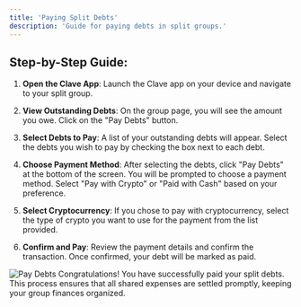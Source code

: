 ```yaml
---
title: 'Paying Split Debts'
description: 'Guide for paying debts in split groups.'
---
```


## Step-by-Step Guide:

1. **Open the Clave App**:
   Launch the Clave app on your device and navigate to your split group.

2. **View Outstanding Debts**:
   On the group page, you will see the amount you owe. Click on the "Pay Debts" button.


3. **Select Debts to Pay**:
   A list of your outstanding debts will appear. Select the debts you wish to pay by checking the box next to each debt.


4. **Choose Payment Method**:
   After selecting the debts, click "Pay Debts" at the bottom of the screen. You will be prompted to choose a payment method. Select "Pay with Crypto" or "Paid with Cash" based on your preference.

5. **Select Cryptocurrency**:
   If you chose to pay with cryptocurrency, select the type of crypto you want to use for the payment from the list provided.

6. **Confirm and Pay**:
   Review the payment details and confirm the transaction. Once confirmed, your debt will be marked as paid.

  ![Pay Debts](images/split4.png) 
Congratulations! You have successfully paid your split debts. This process ensures that all shared expenses are settled promptly, keeping your group finances organized.
